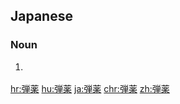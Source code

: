 ==Japanese==
{{ja-kanjitab|だん|やく|yomi=o}}

===Noun===
{{ja-noun|だんやく|kyu=彈藥}}

# {{l|en|ammunition|id=articles used in charging firearms}} {{gloss|articles used in charging firearms and ordnance of all kinds}}

[[hr:弾薬]]
[[hu:弾薬]]
[[ja:弾薬]]
[[chr:弾薬]]
[[zh:弾薬]]